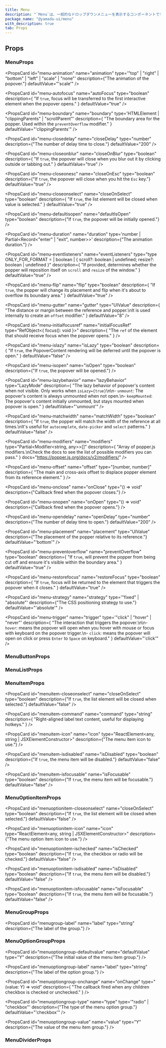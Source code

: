 ```yaml
---
title: Menu
description: "`Menu`は、一般的なドロップダウンメニューを表示するコンポーネントです。"
package_name: "@yamada-ui/menu"
with_description: true
tab: Props
---
```


## Props

### MenuProps

<PropsCard
  id="menu-animation"
  name="animation"
  type='"top" | "right" | "bottom" | "left" | "scale" | "none"'
  description={"The animation of the popover."}
  defaultValue="'scale'"
/>

<PropsCard
  id="menu-autofocus"
  name="autoFocus"
  type="boolean"
  description={
    "If `true`, focus will be transferred to the first interactive element when the popover opens."
  }
  defaultValue="true"
/>

<PropsCard
  id="menu-boundary"
  name="boundary"
  type='HTMLElement | "clippingParents" | "scrollParent"'
  description={
    "The boundary area for the popper. Used within the `preventOverflow` modifier."
  }
  defaultValue="'clippingParents'"
/>

<PropsCard
  id="menu-closedelay"
  name="closeDelay"
  type="number"
  description={"The number of delay time to close."}
  defaultValue="200"
/>

<PropsCard
  id="menu-closeonblur"
  name="closeOnBlur"
  type="boolean"
  description={
    "If `true`, the popover will close when you blur out it by clicking outside or tabbing out."
  }
  defaultValue="true"
/>

<PropsCard
  id="menu-closeonesc"
  name="closeOnEsc"
  type="boolean"
  description={"If `true`, the popover will close when you hit the `Esc` key."}
  defaultValue="true"
/>

<PropsCard
  id="menu-closeonselect"
  name="closeOnSelect"
  type="boolean"
  description={
    "If `true`, the list element will be closed when value is selected."
  }
  defaultValue="true"
/>

<PropsCard
  id="menu-defaultisopen"
  name="defaultIsOpen"
  type="boolean"
  description={"If `true`, the popover will be initially opened."}
/>

<PropsCard
  id="menu-duration"
  name="duration"
  type='number | Partial<Record<"enter" | "exit", number>>'
  description={"The animation duration."}
/>

<PropsCard
  id="menu-eventlisteners"
  name="eventListeners"
  type="type ONLY_FOR_FORMAT =
  | boolean
  | { scroll?: boolean | undefined; resize?: boolean | undefined }"
  description={
    "If provided, determines whether the popper will reposition itself on `scroll`  and `resize` of the window."
  }
  defaultValue="true"
/>

<PropsCard
  id="menu-flip"
  name="flip"
  type="boolean"
  description={
    "If `true`, the popper will change its placement and flip when it's about to overflow its boundary area."
  }
  defaultValue="true"
/>

<PropsCard
  id="menu-gutter"
  name="gutter"
  type="UIValue<number>"
  description={
    "The distance or margin between the reference and popper.\nIt is used internally to create an `offset` modifier."
  }
  defaultValue="8"
/>

<PropsCard
  id="menu-initialfocusref"
  name="initialFocusRef"
  type="RefObject<{ focus(): void }>"
  description={
    "The `ref` of the element that should receive focus when the popover opens."
  }
/>

<PropsCard
  id="menu-islazy"
  name="isLazy"
  type="boolean"
  description={
    "If `true`, the PopoverContent rendering will be deferred until the popover is open."
  }
  defaultValue="false"
/>

<PropsCard
  id="menu-isopen"
  name="isOpen"
  type="boolean"
  description={"If `true`, the popover will be opened."}
/>

<PropsCard
  id="menu-lazybehavior"
  name="lazyBehavior"
  type="LazyMode"
  description={
    "The lazy behavior of popover's content when not visible. Only works when `isLazy={true}`\n\n- `unmount`: The popover's content is always unmounted when not open.\n- `keepMounted`: The popover's content initially unmounted, but stays mounted when popover is open."
  }
  defaultValue="'unmount'"
/>

<PropsCard
  id="menu-matchwidth"
  name="matchWidth"
  type="boolean"
  description={
    "If `true`, the popper will match the width of the reference at all times.\nIt's useful for `autocomplete`, `date-picker` and `select` patterns."
  }
  defaultValue="false"
/>

<PropsCard
  id="menu-modifiers"
  name="modifiers"
  type="Partial<Modifier<string, any>>[]"
  description={
    "Array of popper.js modifiers.\nCheck the docs to see the list of possible modifiers you can pass."
  }
  docs="https://popper.js.org/docs/v2/modifiers/"
/>

<PropsCard
  id="menu-offset"
  name="offset"
  type="[number, number]"
  description={
    "The main and cross-axis offset to displace popper element from its reference element."
  }
/>

<PropsCard
  id="menu-onclose"
  name="onClose"
  type="() => void"
  description={"Callback fired when the popover closes."}
/>

<PropsCard
  id="menu-onopen"
  name="onOpen"
  type="() => void"
  description={"Callback fired when the popover opens."}
/>

<PropsCard
  id="menu-opendelay"
  name="openDelay"
  type="number"
  description={"The number of delay time to open."}
  defaultValue="200"
/>

<PropsCard
  id="menu-placement"
  name="placement"
  type="UIValue<Placement>"
  description={"The placement of the popper relative to its reference."}
  defaultValue="'bottom'"
/>

<PropsCard
  id="menu-preventoverflow"
  name="preventOverflow"
  type="boolean"
  description={
    "If `true`, will prevent the popper from being cut off and ensure it's visible within the boundary area."
  }
  defaultValue="true"
/>

<PropsCard
  id="menu-restorefocus"
  name="restoreFocus"
  type="boolean"
  description={
    "If `true`, focus will be returned to the element that triggers the popover when it closes."
  }
  defaultValue="true"
/>

<PropsCard
  id="menu-strategy"
  name="strategy"
  type='"fixed" | "absolute"'
  description={"The CSS positioning strategy to use."}
  defaultValue="'absolute'"
/>

<PropsCard
  id="menu-trigger"
  name="trigger"
  type='"click" | "hover" | "never"'
  description={
    "The interaction that triggers the popover.\n\n- `hover`: means the popover will open when you hover with mouse or focus with keyboard on the popover trigger.\n- `click`: means the popover will open on click or press `Enter` to `Space` on keyboard."
  }
  defaultValue="'click'"
/>

### MenuButtonProps

### MenuListProps

### MenuItemProps

<PropsCard
  id="menuitem-closeonselect"
  name="closeOnSelect"
  type="boolean"
  description={"If `true`, the list element will be closed when selected."}
  defaultValue="false"
/>

<PropsCard
  id="menuitem-command"
  name="command"
  type="string"
  description={
    "Right-aligned label text content, useful for displaying hotkeys."
  }
/>

<PropsCard
  id="menuitem-icon"
  name="icon"
  type="ReactElement<any, string | JSXElementConstructor<any>>"
  description={"The menu item icon to use."}
/>

<PropsCard
  id="menuitem-isdisabled"
  name="isDisabled"
  type="boolean"
  description={"If `true`, the menu item will be disabled."}
  defaultValue="false"
/>

<PropsCard
  id="menuitem-isfocusable"
  name="isFocusable"
  type="boolean"
  description={"If `true`, the menu item will be focusable."}
  defaultValue="false"
/>

### MenuOptionItemProps

<PropsCard
  id="menuoptionitem-closeonselect"
  name="closeOnSelect"
  type="boolean"
  description={"If `true`, the list element will be closed when selected."}
  defaultValue="false"
/>

<PropsCard
  id="menuoptionitem-icon"
  name="icon"
  type="ReactElement<any, string | JSXElementConstructor<any>>"
  description={"The menu option item icon to use."}
/>

<PropsCard
  id="menuoptionitem-ischecked"
  name="isChecked"
  type="boolean"
  description={"If `true`, the checkbox or radio will be checked."}
  defaultValue="false"
/>

<PropsCard
  id="menuoptionitem-isdisabled"
  name="isDisabled"
  type="boolean"
  description={"If `true`, the menu item will be disabled."}
  defaultValue="false"
/>

<PropsCard
  id="menuoptionitem-isfocusable"
  name="isFocusable"
  type="boolean"
  description={"If `true`, the menu item will be focusable."}
  defaultValue="false"
/>

### MenuGroupProps

<PropsCard
  id="menugroup-label"
  name="label"
  type="string"
  description={"The label of the group."}
/>

### MenuOptionGroupProps

<PropsCard
  id="menuoptiongroup-defaultvalue"
  name="defaultValue"
  type="Y"
  description={"The initial value of the menu item group."}
/>

<PropsCard
  id="menuoptiongroup-label"
  name="label"
  type="string"
  description={"The label of the option group."}
/>

<PropsCard
  id="menuoptiongroup-onchange"
  name="onChange"
  type="(value: Y) => void"
  description={
    "The callback fired when any children checkbox is checked or unchecked."
  }
/>

<PropsCard
  id="menuoptiongroup-type"
  name="type"
  type='"radio" | "checkbox"'
  description={"The type of the menu option group."}
  defaultValue="'checkbox'"
/>

<PropsCard
  id="menuoptiongroup-value"
  name="value"
  type="Y"
  description={"The value of the menu item group."}
/>

### MenuDividerProps
